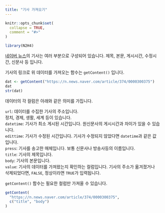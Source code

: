 ```yaml
---
title: "기사 가져오기"
---
```


```r
knitr::opts_chunk$set(
  collapse = TRUE,
  comment = "#>"
)
```

```r
library(N2H4)
```

[네이버 뉴스][네이버 뉴스]의 기사는 여러 부분으로 구성되어 있습니다.
제목, 본문, 게시시간, 수정시간, 신문사 등 입니다.

기사의 링크로 위 데이터를 가져오는 함수는 `getContent()` 입니다.

```r
dat <- getContent("https://n.news.naver.com/article/374/0000300375")
dat
str(dat)
```

데이터의 각 컬럼은 아래와 같은 의미를 가집니다.

`url`: 데이터를 수집한 기사의 주소입니다.    
정치, 경제, 생활, 세계 등이 있습니다.    
`datetime`: 기사가 최소 게시된 시간입니다. 원신문사의 게시시간과 차이가 있을 수 있습니다.    
`edittime`: 기사가 수정된 시간입니다. 기사가 수정되지 않았다면 `datetime`과 같은 값입니다.    
`press`: 기사를 송고한 매체입니다. 보통 신문사나 방송사등의 이름입니다.    
`title`: 기사의 제목입니다.    
`body`: 기사의 본문입니다.    
`value`: 기사의 데이터를 가져왔는지 확인하는 컬럼입니다. 기사의 주소가 옮겨졌거나 삭제되었다면, `FALSE`, 정상이라면 `TRUE`가 입력됩니다.    

`getContent()` 함수는 필요한 컬럼만 가져올 수 있습니다.

```r
getContent(
  "https://n.news.naver.com/article/374/0000300375",
  c("title", "body")
)
```

[네이버 뉴스]: https://news.naver.com/
